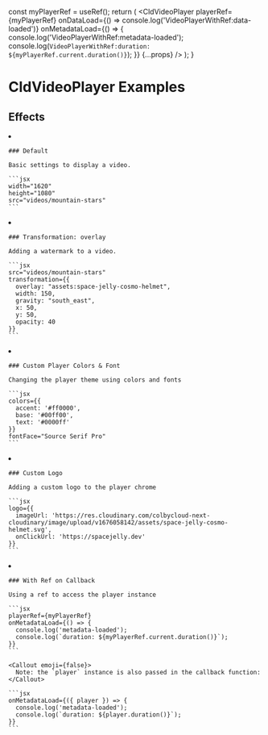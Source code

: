


  const myPlayerRef = useRef();
  return (
    <CldVideoPlayer
      playerRef={myPlayerRef}
      onDataLoad={() => console.log('VideoPlayerWithRef:data-loaded')}
      onMetadataLoad={() => {
        console.log('VideoPlayerWithRef:metadata-loaded');
        console.log(`VideoPlayerWithRef:duration: ${myPlayerRef.current.duration()}`);
      }}
      {...props}
    />
  );
}

<Head>
  <title>CldVideoPlayer Examples - Next Cloudinary</title>
  <meta name="og:title" content="CldVideoPlayer Examples - Next Cloudinary" />
  <meta name="og:url" content={`https://next-cloudinary.spacejelly.dev/components/CldVideoPlayer/examples`} />
</Head>

<OgImage
  title="CldVideoPlayer Examples"
  twitterTitle="CldVideoPlayer Examples"
/>

# CldVideoPlayer Examples

## Effects

<ImageGrid columns={1}>
  <li>
    <CldVideoPlayer
      width="1620"
      height="1080"
      src={`${process.env.VIDEOS_DIRECTORY}/mountain-stars`}
    />

    ### Default

    Basic settings to display a video.

    ```jsx
    width="1620"
    height="1080"
    src="videos/mountain-stars"
    ```
  </li>
  <li>
    <CldVideoPlayer
      width="1620"
      height="1080"
      src={`${process.env.VIDEOS_DIRECTORY}/mountain-stars`}
      transformation={{
        overlay: `${process.env.ASSETS_DIRECTORY}:space-jelly-cosmo-helmet`,
        width: 150,
        gravity: "south_east",
        x: 50,
        y: 50,
        opacity: 80
      }}
    />

    ### Transformation: overlay

    Adding a watermark to a video.

    ```jsx
    src="videos/mountain-stars"
    transformation={{
      overlay: "assets:space-jelly-cosmo-helmet",
      width: 150,
      gravity: "south_east",
      x: 50,
      y: 50,
      opacity: 40
    }}
    ```
  </li>
  <li>
    <CldVideoPlayer
      width="4096"
      height="2160"
      src={`${process.env.VIDEOS_DIRECTORY}/dog-running-snow`}
      colors={{
        accent: '#ff0000',
        base: '#00ff00',
        text: '#0000ff'
      }}
      fontFace="Source Serif Pro"
    />

    ### Custom Player Colors & Font

    Changing the player theme using colors and fonts

    ```jsx
    colors={{
      accent: '#ff0000',
      base: '#00ff00',
      text: '#0000ff'
    }}
    fontFace="Source Serif Pro"
    ```
  </li>
  <li>
    <CldVideoPlayer
      width="4096"
      height="2160"
      src={`${process.env.VIDEOS_DIRECTORY}/dog-running-snow`}
      logo={{
        imageUrl: 'https://res.cloudinary.com/colbycloud-next-cloudinary/image/upload/v1676058142/assets/space-jelly-cosmo-helmet.svg',
        onClickUrl: 'https://spacejelly.dev'
      }}
    />

    ### Custom Logo

    Adding a custom logo to the player chrome

    ```jsx
    logo={{
      imageUrl: 'https://res.cloudinary.com/colbycloud-next-cloudinary/image/upload/v1676058142/assets/space-jelly-cosmo-helmet.svg',
      onClickUrl: 'https://spacejelly.dev'
    }}
    ```
  </li>
  <li>
    <VideoPlayerWithRef
      width="4096"
      height="2160"
      src={`${process.env.VIDEOS_DIRECTORY}/dog-running-snow`}
    />

    ### With Ref on Callback

    Using a ref to access the player instance

    ```jsx
    playerRef={myPlayerRef}
    onMetadataLoad={() => {
      console.log('metadata-loaded');
      console.log(`duration: ${myPlayerRef.current.duration()}`);
    }}
    ```

    <Callout emoji={false}>
      Note: the `player` instance is also passed in the callback function:
    </Callout>

    ```jsx
    onMetadataLoad={({ player }) => {
      console.log('metadata-loaded');
      console.log(`duration: ${player.duration()}`);
    }}
    ```
  </li>
</ImageGrid>